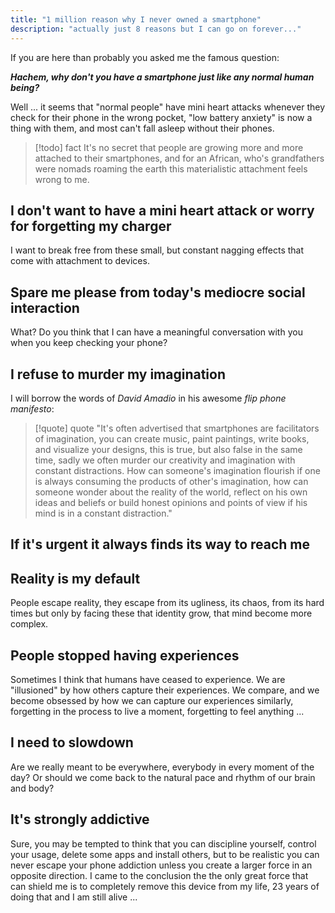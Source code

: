 ```yaml
---
title: "1 million reason why I never owned a smartphone"
description: "actually just 8 reasons but I can go on forever..."
---
```


If you are here than probably you asked me the famous question:

**_Hachem, why don't you have a smartphone just like any normal human being?_**

Well ... it seems that "normal people" have mini heart attacks whenever they check for their phone in the wrong pocket, "low battery anxiety" is now a thing with them, and most can't fall asleep without their phones.

> [!todo] fact
> It's no secret that people are growing more and more attached to their smartphones, and for an African, who's grandfathers were nomads roaming the earth this materialistic attachment feels wrong to me.

## I don't want to have a mini heart attack or worry for forgetting my charger

I want to break free from these small, but constant nagging effects that come with attachment to devices.

## Spare me please from today's mediocre social interaction

What? Do you think that I can have a meaningful conversation with you when you keep checking your phone?

## I refuse to murder my imagination

I will borrow the words of _David Amadio_ in his awesome _flip phone manifesto_:

> [!quote] quote
> "It's often advertised that smartphones are facilitators of imagination, you can create music, paint paintings, write books, and visualize your designs, this is true, but also false in the same time, sadly we often murder our creativity and imagination with constant distractions. How can someone's imagination flourish if one is always consuming the products of other's imagination, how can someone wonder about the reality of the world, reflect on his own ideas and beliefs or build honest opinions and points of view if his mind is in a constant distraction."

## If it's urgent it always finds its way to reach me

## Reality is my default

People escape reality, they escape from its ugliness, its chaos, from its hard times but only by facing these that identity grow, that mind become more complex.

## People stopped having experiences

Sometimes I think that humans have ceased to experience. We are "illusioned" by how others capture their experiences. We compare, and we become obsessed by how we can capture our experiences similarly, forgetting in the process to live a moment, forgetting to feel anything ...

## I need to slowdown

Are we really meant to be everywhere, everybody in every moment of the day? Or should we come back to the natural pace and rhythm of our brain and body?

## It's strongly addictive

Sure, you may be tempted to think that you can discipline yourself, control your usage, delete some apps and install others, but to be realistic you can never escape your phone addiction unless you create a larger force in an opposite direction. I came to the conclusion the the only great force that can shield me is to completely remove this device from my life, 23 years of doing that and I am still alive ...

```

```
